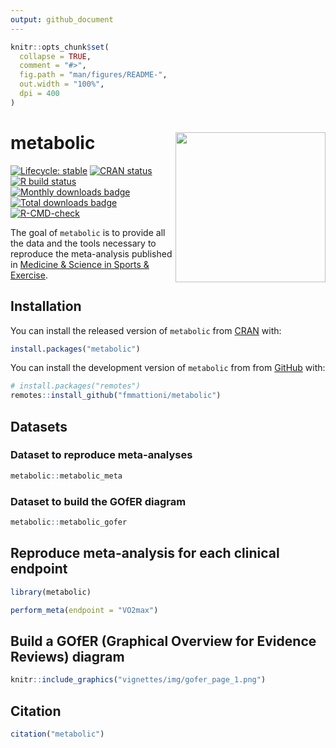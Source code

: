 ```yaml
---
output: github_document
---
```


<!-- README.md is generated from README.Rmd. Please edit that file -->

```r
knitr::opts_chunk$set(
  collapse = TRUE,
  comment = "#>",
  fig.path = "man/figures/README-",
  out.width = "100%",
  dpi = 400
)
```

# metabolic <img src='man/figures/logo.png' align="right" height="240" />

<!-- badges: start -->
[![Lifecycle: stable](https://img.shields.io/badge/lifecycle-stable-brightgreen.svg)](https://lifecycle.r-lib.org/articles/stages.html#stable)
[![CRAN status](https://www.r-pkg.org/badges/version/metabolic)](https://CRAN.R-project.org/package=metabolic)
[![R build status](https://github.com/fmmattioni/metabolic/workflows/R-CMD-check/badge.svg)](https://github.com/fmmattioni/metabolic/actions)
[![Monthly downloads badge](https://cranlogs.r-pkg.org/badges/last-month/metabolic?color=blue)](https://CRAN.R-project.org/package=metabolic)
[![Total downloads badge](https://cranlogs.r-pkg.org/badges/grand-total/metabolic?color=blue)](https://CRAN.R-project.org/package=metabolic)
[![R-CMD-check](https://github.com/fmmattioni/metabolic/actions/workflows/R-CMD-check.yaml/badge.svg)](https://github.com/fmmattioni/metabolic/actions/workflows/R-CMD-check.yaml)
<!-- badges: end -->

The goal of `metabolic` is to provide all the data and the tools necessary to reproduce the meta-analysis published in [Medicine & Science in Sports & Exercise](https://journals.lww.com/acsm-msse/Fulltext/2021/03000/Effectiveness_of_HIIE_versus_MICT_in_Improving.12.aspx).

## Installation

You can install the released version of `metabolic` from [CRAN](https://CRAN.R-project.org/package=metabolic) with:

``` r
install.packages("metabolic")
```

You can install the development version of `metabolic` from from [GitHub](https://github.com/fmmattioni/metabolic) with:

``` r
# install.packages("remotes")
remotes::install_github("fmmattioni/metabolic")
```

## Datasets

### Dataset to reproduce meta-analyses

```r
metabolic::metabolic_meta
```

### Dataset to build the GOfER diagram

```r
metabolic::metabolic_gofer
```

## Reproduce meta-analysis for each clinical endpoint

```r
library(metabolic)

perform_meta(endpoint = "VO2max")
```

## Build a GOfER (Graphical Overview for Evidence Reviews) diagram

```r
knitr::include_graphics("vignettes/img/gofer_page_1.png")
```

## Citation

```r
citation("metabolic")
```

